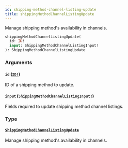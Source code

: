 ```yaml
---
id: shipping-method-channel-listing-update
title: shippingMethodChannelListingUpdate
---
```


Manage shipping method's availability in channels.

```graphql
shippingMethodChannelListingUpdate(
  id: ID!
  input: ShippingMethodChannelListingInput!
): ShippingMethodChannelListingUpdate

```

### Arguments

#### `id` ([`ID!`](/docs/developer/api-reference/scalars/id))

ID of a shipping method to update.

#### `input` ([`ShippingMethodChannelListingInput!`](/docs/developer/api-reference/inputs/shipping-method-channel-listing-input))

Fields required to update shipping method channel listings.

### Type

#### [`ShippingMethodChannelListingUpdate`](/docs/developer/api-reference/objects/shipping-method-channel-listing-update)

Manage shipping method's availability in channels.
